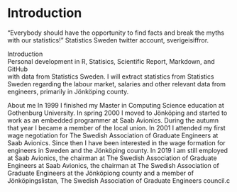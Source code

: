 # Introduction {#intro}

"Everybody should have the opportunity to find facts and break the myths with our statistics!" Statistics Sweden twitter account, sverigeisiffror.

Introduction  
Personal development in R, Statisics, Scientific Report, Markdown, and GitHub  
with data from Statistics Sweden. I will extract statistics from Statistics   
Sweden regarding the labour market, salaries and other relevant data from   
engineers, primarily in Jönköping county. 

About me
In 1999 I finished my Master in Computing Science education at Gothenburg University. In spring 2000 I moved to Jönköping and started to work as an embedded programmer at Saab Avionics. 
During the autumn that year I became a member of the local union. In 2001 I attended my first wage negotiation for The Swedish Association of Graduate Engineers at Saab Avionics. 
Since then I have been interested in the wage formation for engineers in Sweden and the Jönköping county.
In 2019 I am still employed at Saab Avionics, the chairman at The Swedish Association of Graduate Engineers at Saab Avionics, the chairman at The Swedish Association of Graduate Engineers at the Jönköpiong county and
a member of Jönköpingslistan, The Swedish Association of Graduate Engineers council.c


